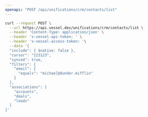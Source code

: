 ```yaml
---
openapi: "POST /api/unifications/crm/contacts/list"
---
```


<RequestExample>

```bash Request
curl --request POST \
  --url https://api.vessel.dev/unifications/crm/contacts/list \
  --header 'Content-Type: application/json' \
  --header 'x-vessel-api-token: ' \
  --header 'x-vessel-access-token: '\
  --data '{
  "include": { $native: false },
  "cursor": "123123",
  "synced": true,
  "filters": {
    "email": {
      "equals": "michael@dunder.mifflin"
    }
  },
  "associations": [
    "accounts",
    "deals",
    "leads"
  ]
}'
```

</RequestExample>
